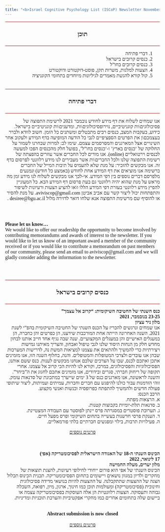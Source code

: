 ```yaml
---
title: "<b>Israel Cognitive Psychology List (ISCoP) Newsletter November 2021</b>"
---
```


<!-- <style> -->
<!--   h1 { -->
<!--   background-color: black; -->
<!--   color: white; -->
<!--   font-type: Times; -->
<!--   text-align: center; -->
<!--   } -->
<!-- </style> -->

<style>
h1 {
    position: relative;
    font-size: 30px;
    z-index: 1;
    overflow: hidden;
    text-align: center;
    font-family: Times New Roman;
}
h1:before, h1:after {
    position: absolute;
    top: 51%;
    overflow: hidden;
    width: 100%;
    height: 1px;
    content: '\a0';
    background-color: darkred;
}
h1:before {
    margin-left: -50%;
    text-align: right;
}

h4 {
    text-align: center;
    font-size: 20px;
    font-family: Times New Roman;
}

hr {
    height: 1px;
    background-color: darkred;
    text-align: center;
}
</style>


<style>
.rtl {direction:rtl;
      font-family: Helvetika;
      font-size: 16px;}
.eng {direction:ltr;
      font-family: Times New Roman;
      font-size: 16px;}
.abstract {text-align: center;}
.details {text-align: left;}
</style>

<div class="rtl">
<hr>
#### <b>תוכן</b>
<hr>
1. דברי פתיחה
2. כנסים קרובים בישראל
3. כנסים קרובים בחו"ל
4. הצעות למלגות, משרות תקן, פוסט-דוקטורט ודוקטורט
5. קול קורא להגשת מאמרים לגיליונות מיוחדים בתחומי הקוגניציה
\
\

<hr>
#### <b>דברי פתיחה</b>
<hr>
 
אנו שמחים לשלוח את דף מידע לחודש נובמבר 2021 לרשימת התפוצה של פסיכולוגים\\ות קוגניטיביים, נוירופסיכולוגים\\ות, ומדענים\\ות קוגניטיביים בישראל. כידוע, בעקבות המצב, כנסים רבים מתבטלים ומשתנים כל הזמן. חשוב לוודא ולברר בעצמכם\\ן את הפרטים הספציפיים לגבי כל הודעה המופיעה בדף המידע ולעקוב אחר השינויים אצל המארגנים והמפרסמים עצמם. שימו לב: למרות שבחרנו לשמור על החלוקה של 'כנסים בארץ' ו-'כנסים בחו"ל', בפועל חלק מהכנסים הפכו למעשה לכנסים וירטואליים (online). 
אנו מודים לכל החברים אשר עוזרים בהפצתה של רשימת התפוצה שלנו ולכל החברים\\ות אשר מעבירים לנו מידע רלוונטי לפרסום בדף זה. אנו מבקשים להזכיר: על מנת שלא להעמיס על תיבות המייל של החברים ברשימה אנו מוציאים את דף המידע אחת לחודש (באמצע כל חודש) ונמנעים מלפרסם דברים נוספים בין דפי המידע. אי-לכך אנו מבקשים לשלוח לנו מידע זמן מה מראש על מנת שהוא יהיה רלוונטי גם בעת פרסום דף המידע הבא. כל המעוניין להפיץ מידע רלוונטי בעזרת דפי המידע הללו ו\\או להציע הצעות ורעיונות לשיפור והתפתחות יכול ליצור קשר עם אביב אביטן aviviscop@gmail.com. על מנת להסיר או להוסיף שם מרשימת התפוצה אנא שלחו דואר לדזירה מלול desiree@bgu.ac.il .

</div>

\
\
<div class="eng">
**Please let us know…** \
We would like to offer our readership the opportunity to become involved by contributing memorandums and awards of interest to the newsletter. If you would like to let us know of an important award a member of the community received or if you would like to contribute a memorandum on past members of our community, please send an email to aviviscop@gmail.com and we will gladly consider adding the information to the newsletter.
</div>

\
\
<hr>
#### <b>כנסים קרובים בישראל</b>
<hr>
<div class="rtl">
<b>כנס השנתי של החטיבה השיקומית: "קרוב אל עצמך"</b>
\
<b>23-25 בנובמבר, 2021</b>
\
<b>מלון ניר עציון</b>
\
אנו שמחים ונרגשים להכריז על הכנס השנתי של החטיבה השיקומית בהפ"י לשנת 2021.
השנה האחרונה הייתה אחת המורכבות שידענו, הן כפרטים והן כחברה, הן במעגלים האישיים והן במעגלים המקצועיים. שנה שבה נגיף אחד חייב אותנו לבחון מחדש חלק מן הנחות היסוד שלנו לגבי טיפול ואבחון, והצריך מאיתנו גמישות ויצירתיות כדי להמשיך ולהתאים את עצמנו למציאות המשת נה, לדרישות המערכות שבהן אנו עובדים ולצרכי המטופלות והמטופלים.
והנה, בחלוף השנה הזו, אנו מזמינים אתכן ואתכם לכנס, שבו על הצרכים שלכם אנחנו מבקשים לענות. כנס ששם אותנו, הפסיכולוגיות והפסיכולוגים, במרכז, וקורא לנו להיות הכי קרוב אל עצמנו.
אחרי תקופה של ריחוק חברתי, סגרים ובידודים, אנו מזמינים אתכם לחגוג את ה"ביחד". והשנה לראשונה, אנו מארגנים כנס של 3 ימים שייערך במתכונת של סדנאות עומק. זוהי הזדמנות עבור כולנו להיפגש עם חברים וחברות, עמיתים ועמיתות, ליצור שיתופי פעולה חדשים ולהמשיך להתפתח כפרופסיה וכנשות ואנשי מקצוע.
\
הרכב הכנס:
\
א. הרצאות מפתח.
\
ב. סדנאות תלת-יומיות בקבוצות קטנות.
\
ג. תערוכת פוסטרים במסגרתה פרס יינתן לפוסטר עם העבודה המצטיינת.
\
ד. הענקת פרסי חדשנות בעשייה בתחום השיקומי ופרס מפעל חיים.
\
ה. פעילויות תרבות, בילוי ומפגשים חברתיים בלתי פורמאליים.
\
<div class='abstract'>
[פרטים נוספים](https://cdn-media.web-view.net/i/wjwc8c/_________-_____2021_1.pdfp)
</div>
\
\
<b>הכינוס השנתי ה-18 של האגודה הישראלית לפסיכומטריקה (אפי)</b>
\
<b>17 לינואר, 2022</b>
\
<b>מלון יערים, מעלה החמישה</b>
\
הכינוס השנתי של אפי הוא פורום ייחודי לחילופי רעיונות, להצגת תוצאות של מחקרים ולדיון במגוון נושאים ויישומים בתחום הפסיכומטריקה. תכנית הכינוס תכלול הצגה של ההצעות שתתקבלנה.
על ההצעות להיות בנושאי מדידה פסיכולוגית וחינוכית (פסיכומטריקה) ומעולמות תוכן כמו חינוך, ארגון, מיון, רפואה, השכלה גבוהה ותעסוקה. הצעות רלוונטיות הן אלה העוסקות בפסיכומטריקה עצמה או ביישום שלה בתחומים אחרים כמו מחקרי
אפקטיביות והערכת תוכניות ומדיניות.  
\
<div class="abstract">
<b>Abstract submission is now closed</b>
\
\
[פרטים נוספים](https://7c53a3f5-e54d-40e1-a4e5-4899172c44fc.filesusr.com/ugd/295104_6778712abcbd430590b3acf7e15b85fe.pdf)
</div>







